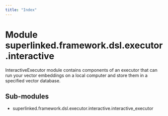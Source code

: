 ```yaml
---
title: "Index"
---
```


Module superlinked.framework.dsl.executor.interactive
=====================================================
InteractiveExecutor module contains components of an executor
that can run your vector embeddings on a local computer
and store them in a specified vector database.

Sub-modules
-----------
* superlinked.framework.dsl.executor.interactive.interactive_executor